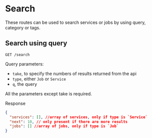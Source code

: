 # Search

These routes can be used to search services or jobs by using query, category or tags.

## Search using query

`GET /search`

Query parameters:

- `take`, to specify the numbers of results returned from the api
- `type`, either `Job` or `Service`
- `q`, the query

All the parameters except take is required.

Response

```json
{
  "services": [], //array of services, only if type is `Service`
  "next": 10, // only present if there are more results
  "jobs": [] //array of jobs, only if type is `Job`
}
```
